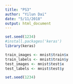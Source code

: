 ```yaml
---
title: "PS3"
author: "Yilun Dai"
date: "5/11/2018"
output: html_document
---
```


```r
set.seed(1234)
#install.packages('keras')
library(keras)


```

```r

train_images <- mnist$train$x
train_labels <- mnist$train$y
test_images <- mnist$test$x
test_labels <- mnist$test$y
```



```r
set.seed(1234)
```

